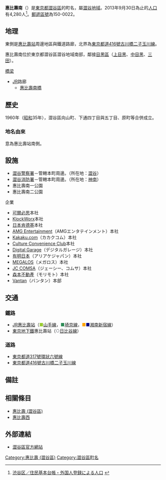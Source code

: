{{Pathnav|日本|東京都|澀谷區|frame=1}}
{{Infobox Settlement
|official_name = 惠比壽南
|native_name =
|settlement_type = [[町|町]]
|image_skyline = Metro-Ebisu-Sta-1.JPG
|imagesize = 240px
|image_caption = 惠比壽站前
|image_flag =
|image_seal =
| image_map =
| map_caption =
| pushpin_map =
|subdivision_type = [[國家|國家]]
|subdivision_name = [[File:Flag_of_Japan.svg|border]] [[日本|日本]]
|subdivision_type1 = [[都道府縣|都道府縣]]
|subdivision_name1 = [[File:Flag_of_Tokyo_Prefecture.svg|25px]] [[東京都|東京都]]
|subdivision_type2 = [[東京都區部|特別區]]
|subdivision_name2 = [[File:Flag_of_Shibuya,_Tokyo.svg|25px]] [[澀谷區|澀谷區]]
|established_title =
|established_date =
|government_type =
|leader_title =
|leader_name =
|area_magnitude =
|area_total_sq_mi =
|area_total_km2 =
|area_land_sq_mi =
|area_land_km2 =
|area_urban_sq_mi =
|area_urban_km2 =
|area_metro_km2 =
|area_metro_sq_mi =
|population_as_of= 2013年（平成25年）9月30日
|population_footnotes = 
|population_total = 4280
|population_urban =
|population_metro =
|population_density_sq_mi =
|population_density_km2 =
| timezone = [[日本標準時間|JST]]
| utc_offset = +9
|timezone_DST =
|utc_offset_DST =
|latd=|latm=|lats=|latNS=
|longd=|longm=|longs=|longEW=
|elevation_footnotes=
|elevation_m =
|elevation_ft =
|postal_code_type = [[郵遞區號|郵遞區號]]
|postal_code =150-0022
|area_code =
|website =
|footnotes =
}}

'''惠比壽南'''（{{jpn|j=恵比寿南|hg=えびすみなみ|rm=Ebisu-minami|f=y}}）是[[東京都|東京都]][[澀谷區|澀谷區]]的町名，屬[[澀谷町_(東京府)|澀谷地域]]。2013年9月30日為止的[[人口|人口]]有4,280人<ref>[http://www.city.shibuya.tokyo.jp/data/statics/tokei/02jinko/h25r01.xls 渋谷区／住民基本台帳・外国人登録による人口] {{webarchive|url=https://web.archive.org/web/20131013081847/http://www.city.shibuya.tokyo.jp/data/statics/tokei/02jinko/h25r01.xls |date=2013-10-13 }}</ref>。[[郵遞區號|郵遞區號]]為150-0022。

== 地理 ==
東側是[[惠比壽站|惠比壽站]]周邊地區與鐵道路廊，北界為[[東京都道416號古川橋二子玉川線|東京都道416號古川橋二子玉川線]]。

惠比壽南位於東京都澀谷區澀谷地域南部，鄰接[[目黑區|目黑區]]（[[上目黑|上目黑]]、[[中目黑|中目黑]]、[[三田_(目黑區)|三田]]）。

; [[橋|橋梁]]
* [[東日本旅客鐵道|JR]]路廊
** [[惠比壽南橋|惠比壽南橋]]

== 歷史 ==
1960年（[[昭和|昭和]]35年），澀谷區向山町、下通四丁目與五丁目、原町等合併成立。

=== 地名由來 ===
意為惠比壽站南側。

== 設施 ==
* [[澀谷警察署|澀谷警察署]]－管轄本町周邊。（所在地：[[澀谷|澀谷]]）
* [[東京消防廳第三消防方面本部#澀谷消防署|澀谷消防署]]－管轄本町周邊。（所在地：[[神南|神南]]）
* 惠比壽南一公園
* 惠比壽南二公園
; 企業
* [[可爾必思|可爾必思]]本社
* [[KlockWorx|KlockWorx]]本社
* [[肯德基|日本肯德基]]本社
* [[AMG_Entertainment|AMG Entertainment]]（AMGエンタテインメント）本社
* [[Kakaku.com|Kakaku.com]]（カカクコム）本社
* [[Culture_Convenience_Club|Culture Convenience Club]]本社
* [[Digital_Garage|Digital Garage]]（デジタルガレージ）本社
* [[有明日本|有明日本]]（アリアケジャパン）本社
* [[MEGALOS|MEGALOS]]（メガロス）本社
* [[JC_COMSA|JC COMSA]]（ジェーシー、コムサ）本社
* [[森本不動產|森本不動產]]（モリモト）本社
* [[Vantan|Vantan]]（バンタン）本部

== 交通 ==
=== 鐵路 ===
* [[東日本旅客鐵道|JR]][[惠比壽站|惠比壽站]]（<span style="color:yellowgreen">■</span>[[山手線|山手線]]，<span style="color:seagreen">■</span>[[埼京線|埼京線]]，<span style="color:orange">■</span><span style="color:navy">■</span>[[湘南新宿線|湘南新宿線]]）
* [[東京地下鐵|東京地下鐵]]惠比壽站（<span style="color:#95989F">'''○'''</span>[[東京地下鐵日比谷線|日比谷線]]）

=== 道路 ===
* [[東京都道317號環狀六號線|東京都道317號環狀六號線]]
* [[東京都道416號古川橋二子玉川線|東京都道416號古川橋二子玉川線]]

== 備註 ==
{{reflist}}

== 相關條目 ==
* [[惠比壽_(澀谷區)|惠比壽 (澀谷區)]]
* [[惠比壽西|惠比壽西]]

== 外部連結 ==
* [http://www.city.shibuya.tokyo.jp/ 澀谷區官方網站] {{Wayback|url=http://www.city.shibuya.tokyo.jp/ |date=20131014183215 }}

{{澀谷區的町名}}

{{DEFAULTSORT:Ebisu-Minami}}
[[Category:惠比壽_(澀谷區)|Category:惠比壽 (澀谷區)]]
[[Category:澀谷區町名|Category:澀谷區町名]]